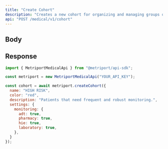 ```yaml
---
title: "Create Cohort"
description: "Creates a new cohort for organizing and managing groups of patients. Cohort names must be unique within your organization."
api: "POST /medical/v1/cohort"
---
```


## Body

<Snippet file="cohort.mdx" />

## Response

<Snippet file="cohort-response.mdx" />

<ResponseExample>

```javascript Metriport SDK
import { MetriportMedicalApi } from "@metriport/api-sdk";

const metriport = new MetriportMedicalApi("YOUR_API_KEY");

const cohort = await metriport.createCohort({
  name: "HIGH RISK",
  color: "red",
  description: "Patients that need frequent and robust monitoring.",
  settings: {
    monitoring: {
      adt: true,
      pharmacy: true,
      hie: true,
      laboratory: true,
    },
  }
});
```

</ResponseExample>

<Snippet file="cohort-response-json.mdx" />
